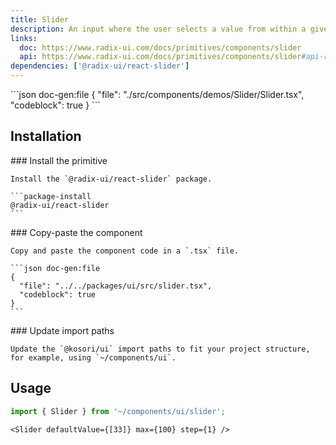 ```yaml
---
title: Slider
description: An input where the user selects a value from within a given range.
links:
  doc: https://www.radix-ui.com/docs/primitives/components/slider
  api: https://www.radix-ui.com/docs/primitives/components/slider#api-reference
dependencies: ['@radix-ui/react-slider']
---
```


<ComponentPreview name='slider'>
```json doc-gen:file
{
  "file": "./src/components/demos/Slider/Slider.tsx",
  "codeblock": true
}
```
</ComponentPreview>

## Installation

<Steps>

  <Step>
    ### Install the primitive
    
    Install the `@radix-ui/react-slider` package.

    ```package-install
    @radix-ui/react-slider
    ```

  </Step>
    
  <Step>
    ### Copy-paste the component
    
    Copy and paste the component code in a `.tsx` file.

    ```json doc-gen:file
    {
      "file": "../../packages/ui/src/slider.tsx",
      "codeblock": true
    }
    ```

  </Step>

  <Step>
    ### Update import paths

    Update the `@kosori/ui` import paths to fit your project structure, for example, using `~/components/ui`.

  </Step>

</Steps>

## Usage

```ts
import { Slider } from '~/components/ui/slider';
```

```tsx
<Slider defaultValue={[33]} max={100} step={1} />
```
